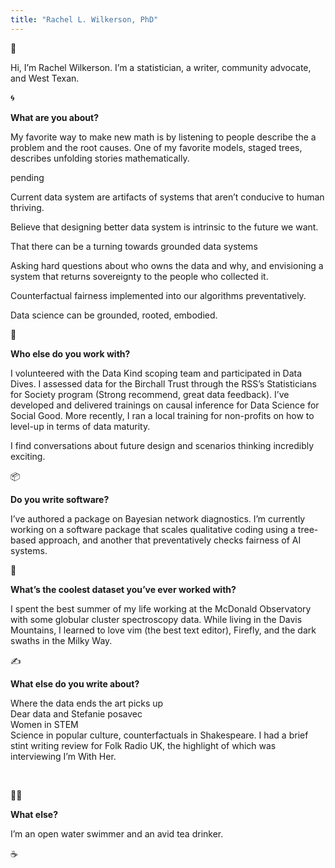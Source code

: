```yaml
---
title: "Rachel L. Wilkerson, PhD"
---
```


👋

Hi, I’m Rachel Wilkerson. I’m a statistician, a writer, community advocate, and West Texan. 

🌀

**What are you about?**

My favorite way to make new math is by listening to people describe the a problem and the root causes. One of my favorite models, staged trees, describes unfolding stories mathematically.

pending

Current data system are artifacts of systems that aren’t conducive to human thriving. 

Believe that designing better data system is intrinsic to the future we want. 

That there can be a turning towards grounded data systems

Asking hard questions about who owns the data and why, and envisioning a system that returns sovereignty to the people who collected it. 

Counterfactual fairness implemented into our algorithms preventatively. 

Data science can be grounded, rooted, embodied.

🧩

**Who else do you work with?**

I volunteered with the Data Kind scoping team and participated in Data Dives. I assessed data for the Birchall Trust through the RSS's Statisticians for Society program (Strong recommend, great data feedback). I've developed and delivered trainings on causal inference for Data Science for Social Good. More recently, I ran a local training for non-profits on how to level-up in terms of data maturity.

I find conversations about future design and scenarios thinking incredibly exciting.

📦

**Do you write software?**

I've authored a package on Bayesian network diagnostics. I'm currently working on a software package that scales qualitative coding using a tree-based approach, and another that preventatively checks fairness of AI systems.

🌌

**What’s the coolest dataset you’ve ever worked with?**

I spent the best summer of my life working at the McDonald Observatory with some globular cluster spectroscopy data. While living in the Davis Mountains, I learned to love vim (the best text editor), Firefly, and the dark swaths in the Milky Way.

✍️

**What else do you write about?**

Where the data ends the art picks up\
Dear data and Stefanie posavec\
Women in STEM\
Science in popular culture, counterfactuals in Shakespeare. I had a brief stint writing review for Folk Radio UK, the highlight of which was interviewing I'm With Her.

 

🏊‍♀️

**What else?**

I’m an open water swimmer and an avid tea drinker.

☕️
